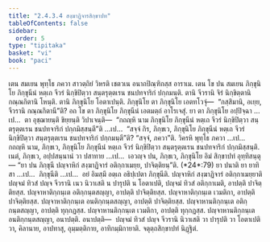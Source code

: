 ```yaml
---
title: "2.4.3.4 สงฺฆาฏิจารสิกฺขาปท"
tableOfContents: false
sidebar:
  order: 5
type: "tipitaka"
basket: "vi"
book: "paci"
---
```



<DynamicBreadcrumb />

<Division number="897" book="paci">

<Paragraph number="2815" book="paci">
เตน สมเยน พุทฺโธ ภควา สาวตฺถิยํ วิหรติ เชตวเน อนาถปิณฺฑิกสฺส อาราเม. เตน โข ปน สมเยน ภิกฺขุนิโย ภิกฺขุนีนํ หตฺเถ จีวรํ นิกฺขิปิตฺวา สนฺตรุตฺตเรน ชนปทจาริกํ ปกฺกมนฺติ. ตานิ จีวรานิ จิรํ นิกฺขิตฺตานิ กณฺณกิตานิ โหนฺติ. ตานิ ภิกฺขุนิโย โอตาเปนฺติ. ภิกฺขุนิโย ตา ภิกฺขุนิโย เอตทโวจุํ—  “กสฺสิมานิ, อเยฺย, จีวรานิ กณฺณกิตานี”ติ?
</Paragraph>

<Paragraph number="2816" book="paci">
อถ โข ตา ภิกฺขุนิโย ภิกฺขุนีนํ เอตมตฺถํ อาโรเจสุํ. ยา ตา ภิกฺขุนิโย อปฺปิจฺฉา …เป…  ตา อุชฺฌายนฺติ ขิยฺยนฺติ วิปาเจนฺติ—  “กถญฺหิ นาม ภิกฺขุนิโย ภิกฺขุนีนํ หตฺเถ จีวรํ นิกฺขิปิตฺวา สนฺตรุตฺตเรน ชนปทจาริกํ ปกฺกมิสฺสนฺตี”ติ …เป…  “สจฺจํ กิร, ภิกฺขเว, ภิกฺขุนิโย ภิกฺขุนีนํ หตฺเถ จีวรํ นิกฺขิปิตฺวา สนฺตรุตฺตเรน ชนปทจาริกํ ปกฺกมนฺตี”ติ? “สจฺจํ, ภควา”ติ. วิครหิ พุทฺโธ ภควา …เป…  กถญฺหิ นาม, ภิกฺขเว, ภิกฺขุนิโย ภิกฺขุนีนํ หตฺเถ จีวรํ นิกฺขิปิตฺวา สนฺตรุตฺตเรน ชนปทจาริกํ ปกฺกมิสฺสนฺติ. เนตํ, ภิกฺขเว, อปฺปสนฺนานํ วา ปสาทาย …เป…  เอวญฺจ ปน, ภิกฺขเว, ภิกฺขุนิโย อิมํ สิกฺขาปทํ อุทฺทิสนฺตุ—
</Paragraph>

</Division>
<Division number="898" book="paci">

<Paragraph number="2817" book="paci">
<Emphasis>“ยา ปน ภิกฺขุนี ปญฺจาหิกํ สงฺฆาฏิจารํ อติกฺกาเมยฺย, ปาจิตฺติยนฺ”</Emphasis>ติ. (*24*:<Emphasis>79</Emphasis>)
</Paragraph>

</Division>
<Division number="899" book="paci">

<Paragraph number="2818" book="paci">
<Emphasis>ยา ปนา</Emphasis>ติ ยา ยาทิสา …เป…  <Emphasis>ภิกฺขุนี</Emphasis>ติ …เป…  อยํ อิมสฺมึ อตฺเถ อธิปฺเปตา ภิกฺขุนีติ.
</Paragraph>

<Paragraph number="2819" book="paci">
<Emphasis>ปญฺจาหิกํ สงฺฆาฏิจารํ อติกฺกาเมยฺยา</Emphasis>ติ ปญฺจมํ ทิวสํ ปญฺจ จีวรานิ เนว นิวาเสติ น ปารุปติ น โอตาเปติ, ปญฺจมํ ทิวสํ อติกฺกาเมติ, อาปตฺติ ปาจิตฺติยสฺส.
</Paragraph>

</Division>
<Division number="900" book="paci">

<Paragraph number="2820" book="paci">
ปญฺจาหาติกฺกนฺเต อติกฺกนฺตสญฺญา, อาปตฺติ ปาจิตฺติยสฺส. ปญฺจาหาติกฺกนฺเต เวมติกา, อาปตฺติ ปาจิตฺติยสฺส. ปญฺจาหาติกฺกนฺเต อนติกฺกนฺตสญฺญา, อาปตฺติ ปาจิตฺติยสฺส.
</Paragraph>

<Paragraph number="2821" book="paci">
ปญฺจาหานติกฺกนฺเต อติกฺกนฺตสญฺญา, อาปตฺติ ทุกฺกฏสฺส. ปญฺจาหานติกฺกนฺเต เวมติกา, อาปตฺติ ทุกฺกฏสฺส. ปญฺจาหานติกฺกนฺเต อนติกฺกนฺตสญฺญา, อนาปตฺติ.
</Paragraph>

</Division>
<Division number="901" book="paci">

<Paragraph number="2822" book="paci">
อนาปตฺติ—  ปญฺจมํ ทิวสํ ปญฺจ จีวรานิ นิวาเสติ วา ปารุปติ วา โอตาเปติ วา, คิลานาย, อาปทาสุ, อุมฺมตฺติกาย, อาทิกมฺมิกายาติ.

</Paragraph>
</Division>

<Paragraph number="2823" type="center" book="paci">
จตุตฺถสิกฺขาปทํ นิฏฺฐิตํ.
</Paragraph>